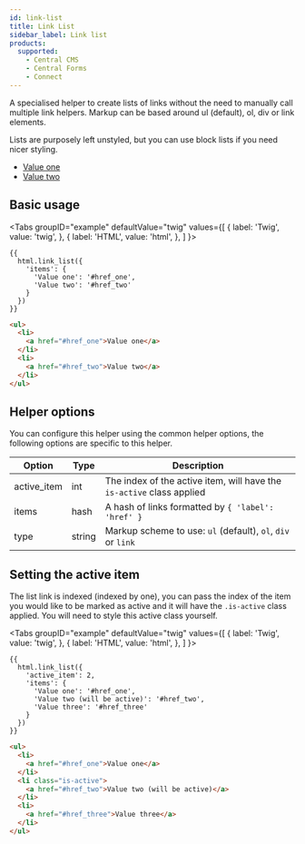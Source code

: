 ```yaml
---
id: link-list
title: Link List
sidebar_label: Link list
products:
  supported:
    - Central CMS
    - Central Forms
    - Connect
---
```



A specialised helper to create lists of links without the need to manually call multiple link helpers. Markup can be based around ul (default), ol, div or link elements.

Lists are purposely left unstyled, but you can use block lists if you need nicer styling.

<div className="d-example">
  <ul>
    <li>
      <a href="#href_one">Value one</a>
    </li>
    <li>
      <a href="#href_two">Value two</a>
    </li>
  </ul>
</div>

## Basic usage

<Tabs
  groupID="example"
  defaultValue="twig"
  values={[
    { label: 'Twig', value: 'twig', },
    { label: 'HTML', value: 'html', },
  ]
}>
<TabItem value="twig">

```twig
{{
  html.link_list({
    'items': {
      'Value one': '#href_one',
      'Value two': '#href_two'
    }
  })
}}
```

</TabItem>
<TabItem value="html">

```html
<ul>
  <li>
    <a href="#href_one">Value one</a>
  </li>
  <li>
    <a href="#href_two">Value two</a>
  </li>
</ul>
```

</TabItem>
</Tabs>

## Helper options

You can configure this helper using the common helper options, the following options are specific to this helper.

| Option | Type | Description |
| ------ | ---- | ----------- |
| active_item | int | The index of the active item, will have the `is-active` class applied |
| items | hash | A hash of links formatted by `{ 'label': 'href' }` |
| type | string | Markup scheme to use: `ul` (default), `ol`, `div` or `link` |

## Setting the active item

The list link is indexed (indexed by one), you can pass the index of the item you would like to be marked as active and it will have the `.is-active` class applied. You will need to style this active class yourself.

<Tabs
  groupID="example"
  defaultValue="twig"
  values={[
    { label: 'Twig', value: 'twig', },
    { label: 'HTML', value: 'html', },
  ]
}>
<TabItem value="twig">

```twig
{{
  html.link_list({
    'active_item': 2,
    'items': {
      'Value one': '#href_one',
      'Value two (will be active)': '#href_two',
      'Value three': '#href_three'
    }
  })
}}
```

</TabItem>
<TabItem value="html">

```html
<ul>
  <li>
    <a href="#href_one">Value one</a>
  </li>
  <li class="is-active">
    <a href="#href_two">Value two (will be active)</a>
  </li>
  <li>
    <a href="#href_three">Value three</a>
  </li>
</ul>
```

</TabItem>
</Tabs>
